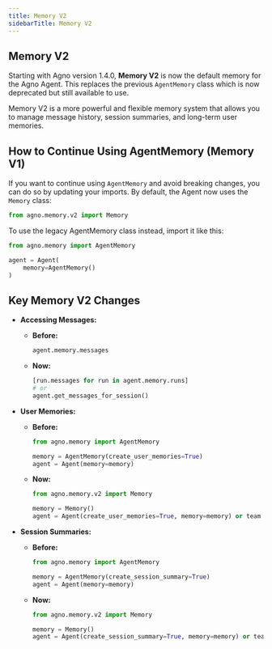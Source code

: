 ```yaml
---
title: Memory V2
sidebarTitle: Memory V2
---
```


## Memory V2

Starting with Agno version 1.4.0, **Memory V2** is now the default memory for the Agno Agent. This replaces the previous `AgentMemory` class which is now deprecated but still available to use.

Memory V2 is a more powerful and flexible memory system that allows you to manage message history, session summaries, and long-term user memories.

## How to Continue Using AgentMemory (Memory V1)

If you want to continue using `AgentMemory` and avoid breaking changes, you can do so by updating your imports. By default, the Agent now uses the `Memory` class:

```python
from agno.memory.v2 import Memory
```

To use the legacy AgentMemory class instead, import it like this:

```python
from agno.memory import AgentMemory

agent = Agent(
    memory=AgentMemory()
)
```

## Key Memory V2 Changes

- **Accessing Messages:**

  - **Before:**
    ```python
    agent.memory.messages
    ```
  - **Now:**
    ```python
    [run.messages for run in agent.memory.runs]
    # or
    agent.get_messages_for_session()
    ```

- **User Memories:**

  - **Before:**

    ```python
    from agno.memory import AgentMemory

    memory = AgentMemory(create_user_memories=True)
    agent = Agent(memory=memory)
    ```

  - **Now:**

    ```python
    from agno.memory.v2 import Memory

    memory = Memory()
    agent = Agent(create_user_memories=True, memory=memory) or team = Team(create_user_memories=True, memory=memory)
    ```

- **Session Summaries:**

  - **Before:**

    ```python
    from agno.memory import AgentMemory

    memory = AgentMemory(create_session_summary=True)
    agent = Agent(memory=memory)
    ```

  - **Now:**

    ```python
    from agno.memory.v2 import Memory

    memory = Memory()
    agent = Agent(create_session_summary=True, memory=memory) or team = Team(create_session_summary=True, memory=memory)
    ```
